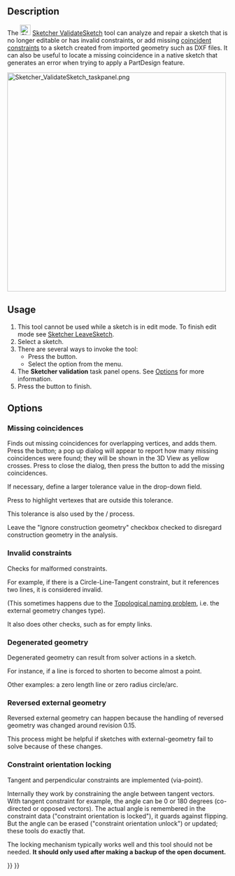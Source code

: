 <languages/>
<translate>

<!--T:7-->
{{Docnav
|[[Sketcher_ReorientSketch|Reorient sketch]]
|[[Sketcher_MergeSketches|Merge sketches]]
|[[Sketcher_Workbench|Sketcher]]
|IconL=Sketcher_ReorientSketch.svg
|IconR=Sketcher MergeSketch.svg‎
|IconC=Workbench_Sketcher.svg
}}

<!--T:1-->
{{GuiCommand
|Name=Sketcher ValidateSketch
|MenuLocation=Sketch → Validate sketch...
|Workbenches=[[Sketcher_Workbench|Sketcher]], [[PartDesign_Workbench|PartDesign]]
|SeeAlso=[[Sketcher_ConstrainCoincident|Sketcher ConstrainCoincident]]
}}

==Description== <!--T:3-->

<!--T:12-->
The [[Image:Sketcher_ValidateSketch.svg|24px]] [[Sketcher_ValidateSketch|Sketcher ValidateSketch]] tool can analyze and repair a sketch that is no longer editable or has invalid constraints, or add missing [[Sketcher_ConstrainCoincident|coincident constraints]] to a sketch created from imported geometry such as DXF files. It can also be useful to locate a missing coincidence in a native sketch that generates an error when trying to apply a PartDesign feature.

</translate>
[[File:Sketcher_ValidateSketch_taskpanel.png|x500px]]
<translate>
<!--T:33-->
{{Caption|The Sketcher validation task panel}}

==Usage== <!--T:4-->

<!--T:13-->
# This tool cannot be used while a sketch is in edit mode. To finish edit mode see [[Sketcher_LeaveSketch|Sketcher LeaveSketch]].
# Select a sketch.
# There are several ways to invoke the tool:
#* Press the {{Button|[[Image:Sketcher_ValidateSketch.svg|16px]] [[Sketcher_ValidateSketch|Validate sketch...]]}} button.
#* Select the {{MenuCommand|Sketch → [[Image:Sketcher_ValidateSketch.svg|16px]] Validate sketch...}} option from the menu.
# The '''Sketcher validation''' task panel opens. See [[#Options|Options]] for more information.
# Press the {{Button|Close}} button to finish.

==Options== <!--T:14-->

===Missing coincidences=== <!--T:15-->

<!--T:16-->
Finds out missing coincidences for overlapping vertices, and adds them. Press the {{Button|Find}} button; a pop up dialog will appear to report how many missing coincidences were found; they will be shown in the 3D View as yellow crosses. Press {{Button|OK}} to close the dialog, then press the {{Button|Fix}} button to add the missing coincidences.

<!--T:17-->
If necessary, define a larger tolerance value in the drop-down field.

<!--T:23-->
Press {{Button|Highlight troublesome vertexes}} to highlight vertexes that are outside this tolerance.

<!--T:24-->
This tolerance is also used by the {{Button|Find}}/{{Button|Fix}} process.

<!--T:18-->
Leave the "Ignore construction geometry" checkbox checked to disregard construction geometry in the analysis.

===Invalid constraints=== <!--T:34-->

<!--T:19-->
Checks for malformed constraints.

<!--T:25-->
For example, if there is a Circle-Line-Tangent constraint, but it references two lines, it is considered invalid.

<!--T:26-->
(This sometimes happens due to the [[Topological_naming_problem|Topological naming problem]], i.e. the external geometry changes type).

<!--T:27-->
It also does other checks, such as for empty links.

===Degenerated geometry=== <!--T:35-->

<!--T:22-->
Degenerated geometry can result from solver actions in a sketch.

<!--T:28-->
For instance, if a line is forced to shorten to become almost a point.

<!--T:29-->
Other examples: a zero length line or zero radius circle/arc.

===Reversed external geometry=== <!--T:36-->

<!--T:20-->
Reversed external geometry can happen because the handling of reversed geometry was changed around revision 0.15.

<!--T:30-->
This process might be helpful if sketches with external-geometry fail to solve because of these changes.

===Constraint orientation locking=== <!--T:37-->

<!--T:21-->
Tangent and perpendicular constraints are implemented (via-point).

<!--T:31-->
Internally they work by constraining the angle between tangent vectors. With tangent constraint for example, the angle can be 0 or 180 degrees (co-directed or opposed vectors). The actual angle is remembered in the constraint data ("constraint orientation is locked"), it guards against flipping. But the angle can be erased ("constraint orientation unlock") or updated; these tools do exactly that. 

<!--T:32-->
The locking mechanism typically works well and this tool should not be needed. '''It should only used after making a backup of the open document.'''


<!--T:8-->
{{Docnav
|[[Sketcher_ReorientSketch|Reorient sketch]]
|[[Sketcher_MergeSketches|Merge sketches]]
|[[Sketcher_Workbench|Sketcher]]
|IconL=Sketcher_ReorientSketch.svg
|IconR=Sketcher MergeSketch.svg‎
|IconC=Workbench_Sketcher.svg
}}

</translate>
{{Sketcher Tools navi{{#translation:}}}}
{{Userdocnavi{{#translation:}}}}
{{clear}}